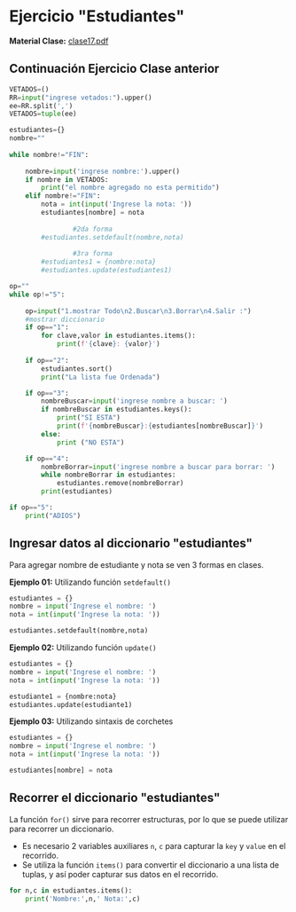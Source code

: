
# Ejercicio "Estudiantes"
**Material Clase:** <a href="/ti3v11/docs/clase17.pdf" target="_blank" rel="noopener noreferrer" className={styles.link}>clase17.pdf</a>


## Continuación Ejercicio Clase anterior

```python
VETADOS=()
RR=input("ingrese vetados:").upper()
ee=RR.split(',')
VETADOS=tuple(ee)

estudiantes={}
nombre=""
    
while nombre!="FIN":
    
    nombre=input('ingrese nombre:').upper()
    if nombre in VETADOS:
        print("el nombre agregado no esta permitido")
    elif nombre!="FIN":
        nota = int(input('Ingrese la nota: '))
        estudiantes[nombre] = nota
        
				#2da forma
        #estudiantes.setdefault(nombre,nota)
				
				#3ra forma
        #estudiantes1 = {nombre:nota}
        #estudiantes.update(estudiantes1)

op=""
while op!="5":
    
    op=input("1.mostrar Todo\n2.Buscar\n3.Borrar\n4.Salir :")
    #mostrar diccionario
    if op=="1":
        for clave,valor in estudiantes.items():
            print(f'{clave}: {valor}')
    
    if op=="2":
        estudiantes.sort()
        print("La lista fue Ordenada")

    if op=="3":
        nombreBuscar=input('ingrese nombre a buscar: ')
        if nombreBuscar in estudiantes.keys():
            print("SI ESTA")
            print(f'{nombreBuscar}:{estudiantes[nombreBuscar]}')
        else:
            print ("NO ESTA")

    if op=="4":
        nombreBorrar=input('ingrese nombre a buscar para borrar: ')
        while nombreBorrar in estudiantes:
            estudiantes.remove(nombreBorrar)
        print(estudiantes)

if op=="5":
    print("ADIOS")
```

## Ingresar datos al diccionario "estudiantes"
Para agregar nombre de estudiante y nota se ven 3 formas en clases.

**Ejemplo 01:** Utilizando función `setdefault()`
```python
estudiantes = {}
nombre = input('Ingrese el nombre: ')
nota = int(input('Ingrese la nota: '))

estudiantes.setdefault(nombre,nota)
```

**Ejemplo 02:** Utilizando función `update()`
```python
estudiantes = {}
nombre = input('Ingrese el nombre: ')
nota = int(input('Ingrese la nota: '))

estudiante1 = {nombre:nota}
estudiantes.update(estudiante1)
```

**Ejemplo 03:** Utilizando sintaxis de corchetes
```python
estudiantes = {}
nombre = input('Ingrese el nombre: ')
nota = int(input('Ingrese la nota: '))

estudiantes[nombre] = nota
```

## Recorrer el diccionario "estudiantes"
La función `for()` sirve para recorrer estructuras, por lo que se puede utilizar para recorrer un diccionario. 

- Es necesario 2 variables auxiliares `n`, `c` para capturar la `key` y `value` en el recorrido.
- Se utiliza la función `items()` para convertir el diccionario a una lista de tuplas, y así poder capturar sus datos en el recorrido.

```python
for n,c in estudiantes.items():
	print('Nombre:',n,'	Nota:',c)
```


